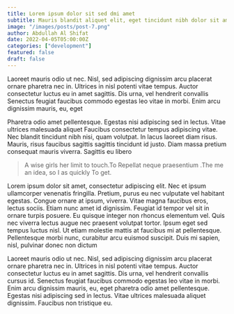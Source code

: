 ```yaml
---
title: Lorem ipsum dolor sit sed dmi amet
subtitle: Mauris blandit aliquet elit, eget tincidunt nibh dolor sit amet,
image: "/images/posts/post-7.png"
author: Abdullah Al Shifat
date: 2022-04-05T05:00:00Z
categories: ["development"]
featured: false
draft: false
---
```


Laoreet mauris odio ut nec. Nisl, sed adipiscing dignissim arcu placerat ornare pharetra nec in. Ultrices in nisl potenti vitae tempus. Auctor consectetur luctus eu in amet sagittis. Dis urna, vel hendrerit convallis Senectus feugiat faucibus commodo egestas leo vitae in morbi. Enim arcu dignissim mauris, eu, eget

Pharetra odio amet pellentesque. Egestas nisi adipiscing sed in lectus. Vitae ultrices malesuada aliquet Faucibus consectetur tempus adipiscing vitae. Nec blandit tincidunt nibh nisi, quam volutpat. In lacus laoreet diam risus. Mauris, risus faucibus sagittis sagittis tincidunt id justo. Diam massa pretium consequat mauris viverra. Sagittis eu libero

<Blockquote name="Alexender Smith">
  A wise girls her limit to touch.To Repellat neque praesentium .The me an idea,
  so I as quickly To get.
</Blockquote>

Lorem ipsum dolor sit amet, consectetur adipiscing elit. Nec et ipsum ullamcorper venenatis fringilla. Pretium, purus eu nec vulputate vel habitant egestas. Congue ornare at ipsum, viverra. Vitae magna faucibus eros, lectus sociis. Etiam nunc amet id dignissim. Feugiat id tempor vel sit in ornare turpis posuere. Eu quisque integer non rhoncus elementum vel. Quis nec viverra lectus augue nec praesent volutpat tortor. Ipsum eget sed tempus luctus nisl. Ut etiam molestie mattis at faucibus mi at pellentesque. Pellentesque morbi nunc, curabitur arcu euismod suscipit. Duis mi sapien, nisl, pulvinar donec non dictum

Laoreet mauris odio ut nec. Nisl, sed adipiscing dignissim arcu placerat ornare pharetra nec in. Ultrices in nisl potenti vitae tempus. Auctor consectetur luctus eu in amet sagittis. Dis urna, vel hendrerit convallis cursus id.
Senectus feugiat faucibus commodo egestas leo vitae in morbi. Enim arcu dignissim mauris, eu, eget pharetra odio amet pellentesque. Egestas nisi adipiscing sed in lectus. Vitae ultrices malesuada aliquet dignissim. Faucibus non tristique eu.

